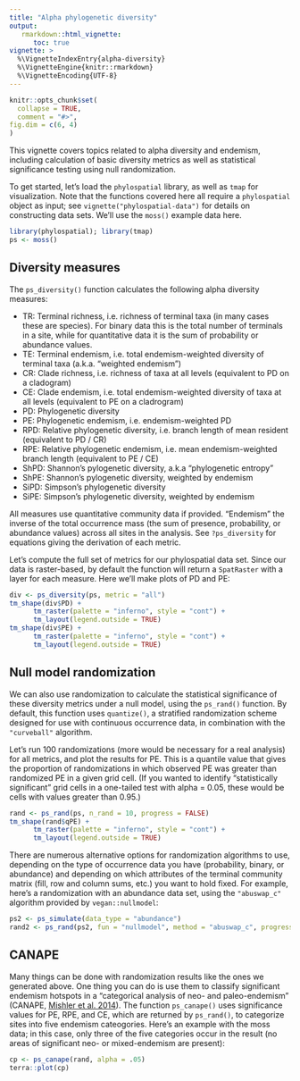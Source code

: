```yaml
---
title: "Alpha phylogenetic diversity"
output: 
   rmarkdown::html_vignette:
      toc: true
vignette: >
  %\VignetteIndexEntry{alpha-diversity}
  %\VignetteEngine{knitr::rmarkdown}
  %\VignetteEncoding{UTF-8}
---
```


```r
knitr::opts_chunk$set(
  collapse = TRUE,
  comment = "#>",
fig.dim = c(6, 4)
)
```


This vignette covers topics related to alpha diversity and endemism, including calculation of basic diversity metrics as well as statistical significance testing using null randomization.

To get started, let's load the `phylospatial` library, as well as `tmap` for visualization. Note that the functions covered here all require a `phylospatial` object as input; see `vignette("phylospatial-data")` for details on constructing data sets. We'll use the `moss()` example data here.

```r
library(phylospatial); library(tmap)
ps <- moss()
```


## Diversity measures

The `ps_diversity()` function calculates the following alpha diversity measures:

- TR: Terminal richness, i.e. richness of terminal taxa (in many cases these are species). For binary data this is the total number of terminals in a site, while for quantitative data it is the sum of probability or abundance values. 
- TE: Terminal endemism, i.e. total endemism-weighted diversity of terminal taxa (a.k.a. "weighted endemism")
- CR: Clade richness, i.e. richness of taxa at all levels (equivalent to PD on a cladogram)
- CE: Clade endemism, i.e. total endemism-weighted diversity of taxa at all levels (equivalent to PE on a cladrogram)
- PD: Phylogenetic diversity
- PE: Phylogenetic endemism, i.e. endemism-weighted PD
- RPD: Relative phylogenetic diversity, i.e. branch length of mean resident (equivalent to PD / CR)
- RPE: Relative phylogenetic endemism, i.e. mean endemism-weighted branch length (equivalent to PE / CE)
- ShPD: Shannon's pylogenetic diversity, a.k.a "phylogenetic entropy"
- ShPE: Shannon's pylogenetic diversity, weighted by endemism
- SiPD: Simpson's phylogenetic diversity
- SiPE: Simpson's phylogenetic diversity, weighted by endemism

All measures use quantitative community data if provided. "Endemism" the inverse of the total occurrence mass (the sum of presence, probability, or abundance values) across all sites in the analysis. See `?ps_diversity` for equations giving the derivation of each metric.

Let's compute the full set of metrics for our phylospatial data set. Since our data is raster-based, by default the function will return a `SpatRaster` with a layer for each measure. Here we'll make plots of PD and PE:

```r
div <- ps_diversity(ps, metric = "all")
tm_shape(div$PD) + 
      tm_raster(palette = "inferno", style = "cont") +
      tm_layout(legend.outside = TRUE)
tm_shape(div$PE) + 
      tm_raster(palette = "inferno", style = "cont") +
      tm_layout(legend.outside = TRUE)
```


## Null model randomization

We can also use randomization to calculate the statistical significance of these diversity metrics under a null model, using the `ps_rand()` function. By default, this function uses `quantize()`, a stratified randomization scheme designed for use with continuous occurrence data, in combination with the `"curveball"` algorithm. 

Let's run 100 randomizations (more would be necessary for a real analysis) for all metrics, and plot the results for PE. This is a quantile value that gives the proportion of randomizations in which observed PE was greater than randomized PE in a given grid cell. (If you wanted to identify "statistically significant" grid cells in a one-tailed test with alpha = 0.05, these would be cells with values greater than 0.95.)

```r
rand <- ps_rand(ps, n_rand = 10, progress = FALSE)
tm_shape(rand$qPE) + 
      tm_raster(palette = "inferno", style = "cont") +
      tm_layout(legend.outside = TRUE)
```

There are numerous alternative options for randomization algorithms to use, depending on the type of occurrence data you have (probability, binary, or abundance) and depending on which attributes of the terminal community matrix (fill, row and column sums, etc.) you want to hold fixed. For example, here's a randomization with an abundance data set, using the `"abuswap_c"` algorithm provided by `vegan::nullmodel`:

```r
ps2 <- ps_simulate(data_type = "abundance")
rand2 <- ps_rand(ps2, fun = "nullmodel", method = "abuswap_c", progress = FALSE)
```


## CANAPE

Many things can be done with randomization results like the ones we generated above. One thing you can do is use them to classify significant endemism hotspots in a "categorical analysis of neo- and paleo-endemism" (CANAPE, [Mishler et al. 2014](https://doi.org/10.1038/ncomms5473)). The function `ps_canape()` uses significance values for PE, RPE, and CE, which are returned by `ps_rand()`, to categorize sites into five endemism cateogories. Here's an example with the moss data; in this case, only three of the five categories occur in the result (no areas of significant neo- or mixed-endemism are present):

```r
cp <- ps_canape(rand, alpha = .05)
terra::plot(cp)
```
